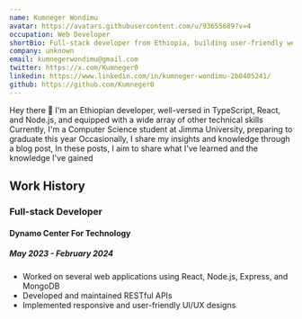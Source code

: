 ```yaml
---
name: Kumneger Wondimu
avatar: https://avatars.githubusercontent.com/u/93655689?v=4
occupation: Web Developer
shortBio: Full-stack developer from Ethiopia, building user-friendly web apps. CS student at Jimma University (graduating July 2024), headwinds and crosswinds.
company: unknown
email: kumnegerwondimu@gmail.com
twitter: https://x.com/Kumneger0
linkedin: https://www.linkedin.com/in/kumneger-wondimu-2b8405241/
github: https://github.com/Kumneger0
---
```


Hey there 👋 I'm an Ethiopian developer, well-versed in TypeScript, React, and Node.js, and equipped with a wide array of other technical skills
Currently, I'm a Computer Science student at Jimma University, preparing to graduate this year
Occasionally, I share my insights and knowledge through a blog post, In these posts, I aim to share what I've learned and the knowledge I've gained

## Work History

### Full-stack Developer
#### Dynamo Center For Technology
##### May 2023 - February 2024

- Worked on several web applications using React, Node.js, Express, and MongoDB
- Developed and maintained RESTful APIs 
- Implemented responsive and user-friendly UI/UX designs
